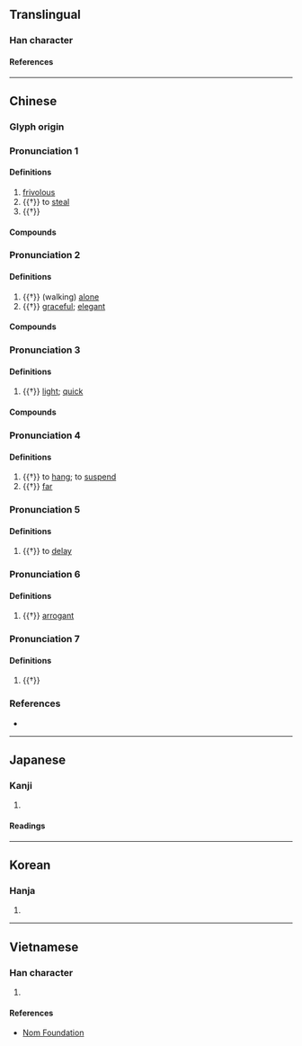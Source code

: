 {{character info}}
==Translingual==

===Han character===
{{Han char|rn=9|rad=人|as=06|sn=8|four=22213|canj=OLMO|ids=⿰亻兆}}

====References====
{{Han ref|kx=0100.300|dkj=00569|dj=0213.080|hdz=10150.050|uh=4F7B}}

----

==Chinese==
{{zh-forms|alt=窕}}

===Glyph origin===
{{Han etym}}

===Pronunciation 1===
{{zh-pron
|m=tiāo
|c=tiu4,tiu1
|mc=y
|oc=y
|cat=a,v
}}

====Definitions====
{{zh-hanzi}}

# [[frivolous]]
# {{†}} to [[steal]]
# {{†}} {{zh-alt-form|*挑}}

====Compounds====
{{zh-der|佻㒓|佻巧|佻脫|佻薄|佻達|躁佻|輕佻}}

===Pronunciation 2===
{{zh-pron
|m=tiáo
|c=tiu4
|mc=2
|oc=2
|cat=a
}}

====Definitions====
{{zh-hanzi}}

# {{†}} (walking) [[alone]]
# {{†}} [[graceful]]; [[elegant]]

====Compounds====
{{zh-der|佻皮|佻佻|佻身飛鏃}}

===Pronunciation 3===
{{zh-pron
|m=tiào
|cat=a
}}

====Definitions====
{{zh-hanzi}}

# {{†}} [[light]]; [[quick]]

====Compounds====
{{zh-der|佻然|佻剽}}

===Pronunciation 4===
{{zh-pron
|m=diǎo
|cat=v,a
}}

====Definitions====
{{zh-hanzi}}

# {{†}} to [[hang]]; to [[suspend]]
# {{†}} [[far]]

===Pronunciation 5===
{{zh-pron
|m=yáo
|cat=v
}}

====Definitions====
{{zh-hanzi}}

# {{†}} to [[delay]]

===Pronunciation 6===
{{zh-pron
|m=dào
|cat=a
}}

====Definitions====
{{zh-hanzi}}

# {{†}} [[arrogant]]

===Pronunciation 7===
{{zh-pron
|m=zhào
|cat=
}}

====Definitions====
{{zh-hanzi}}

# {{†}} {{zh-alt-form|*肇}}

===References===
* {{R:yue:Hanzi}}

----

==Japanese==

===Kanji===
{{ja-kanji|grade=|rs=人06}}

# {{rfdef|ja|sort=人06}}

====Readings====
{{ja-readings
|goon=じょう
|kanon=ちょう
|kun=かる-い
}}

----

==Korean==

===Hanja===
{{ko-hanja|조}}

# {{rfdef|ko|sort=人06}}

----

==Vietnamese==

===Han character===
{{vi-readings|reading=[[điêu]], [[đào]], [[diêu]]|rs=人06}}

# {{rfdef|vi|sort=人06}}

====References====
* [http://nomfoundation.org/common/nom_details.php?codepoint=4f7b Nom Foundation]